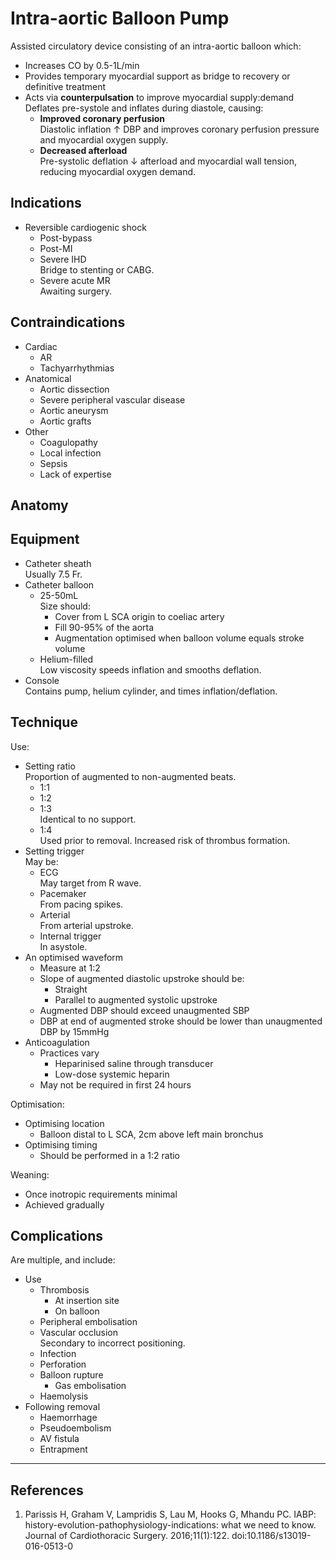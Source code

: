 # Intra-aortic Balloon Pump


Assisted circulatory device consisting of an intra-aortic balloon which:

* Increases CO by 0.5-1L/min
* Provides temporary myocardial support as bridge to recovery or definitive treatment
* Acts via **counterpulsation** to improve myocardial supply:demand  
Deflates pre-systole and inflates during diastole, causing:
	* **Improved coronary perfusion**  
	Diastolic inflation ↑ DBP and improves coronary perfusion pressure and myocardial oxygen supply.
	* **Decreased afterload**  
	Pre-systolic deflation ↓ afterload and myocardial wall tension, reducing myocardial oxygen demand.


## Indications

* Reversible cardiogenic shock
	* Post-bypass
	* Post-MI
	* Severe IHD  
	Bridge to stenting or CABG.
	* Severe acute MR  
	Awaiting surgery.

## Contraindications

* Cardiac
	* AR
	* Tachyarrhythmias
* Anatomical
	* Aortic dissection
	* Severe peripheral vascular disease
	* Aortic aneurysm
	* Aortic grafts
* Other
	* Coagulopathy
	* Local infection
	* Sepsis
	* Lack of expertise


## Anatomy

## Equipment

* Catheter sheath  
Usually 7.5 Fr.
* Catheter balloon
	* 25-50mL  
	Size should:
		* Cover from L SCA origin to coeliac artery
		* Fill 90-95% of the aorta
		* Augmentation optimised when balloon volume equals stroke volume
	* Helium-filled  
	Low viscosity speeds inflation and smooths deflation.
* Console  
Contains pump, helium cylinder, and times inflation/deflation.

## Technique

Use:

* Setting ratio  
Proportion of augmented to non-augmented beats.
	* 1:1
	* 1:2
	* 1:3  
	Identical to no support.
	* 1:4  
	Used prior to removal. Increased risk of thrombus formation.
* Setting trigger  
May be:
	* ECG  
	May target from R wave.
	* Pacemaker  
	From pacing spikes.
	* Arterial  
	From arterial upstroke.
	* Internal trigger  
	In asystole.
* An optimised waveform
	* Measure at 1:2
	* Slope of augmented diastolic upstroke should be:
		* Straight
		* Parallel to augmented systolic upstroke
	* Augmented DBP should exceed unaugmented SBP
	* DBP at end of augmented stroke should be lower than unaugmented DBP by 15mmHg
* Anticoagulation
	* Practices vary
		* Heparinised saline through transducer
		* Low-dose systemic heparin
	* May not be required in first 24 hours

Optimisation:

* Optimising location
	* Balloon distal to L SCA, 2cm above left main bronchus
* Optimising timing
	* Should be performed in a 1:2 ratio

Weaning:

* Once inotropic requirements minimal
* Achieved gradually


## Complications

Are multiple, and include:

* Use
	* Thrombosis
		* At insertion site
		* On balloon
	* Peripheral embolisation
	* Vascular occlusion  
	Secondary to incorrect positioning.
	* Infection
	* Perforation
	* Balloon rupture
		* Gas embolisation
	* Haemolysis
* Following removal
	* Haemorrhage
	* Pseudoembolism
	* AV fistula
	* Entrapment


---

## References


1. Parissis H, Graham V, Lampridis S, Lau M, Hooks G, Mhandu PC. IABP: history-evolution-pathophysiology-indications: what we need to know. Journal of Cardiothoracic Surgery. 2016;11(1):122. doi:10.1186/s13019-016-0513-0
